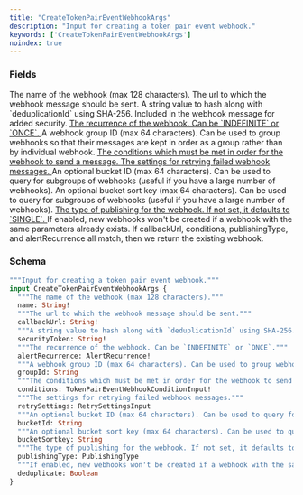 ```yaml
---
title: "CreateTokenPairEventWebhookArgs"
description: "Input for creating a token pair event webhook."
keywords: ['CreateTokenPairEventWebhookArgs']
noindex: true
---
```


### Fields

<ResponseField name="name" type="String!" required>
  The name of the webhook (max 128 characters).
</ResponseField>

<ResponseField name="callbackUrl" type="String!" required>
  The url to which the webhook message should be sent.
</ResponseField>

<ResponseField name="securityToken" type="String!" required>
  A string value to hash along with `deduplicationId` using SHA-256. Included in the webhook message for added security.
</ResponseField>

<a href="/api-reference/types/alertrecurrence">
  <ResponseField name="alertRecurrence" type="AlertRecurrence!" required>
    The recurrence of the webhook. Can be `INDEFINITE` or `ONCE`.
  </ResponseField>
</a>

<ResponseField name="groupId" type="String">
  A webhook group ID (max 64 characters). Can be used to group webhooks so that their messages are kept in order as a group rather than by individual webhook.
</ResponseField>

<a href="/api-reference/types/tokenpaireventwebhookconditioninput">
  <ResponseField name="conditions" type="TokenPairEventWebhookConditionInput!" required>
    The conditions which must be met in order for the webhook to send a message.
  </ResponseField>
</a>

<a href="/api-reference/types/retrysettingsinput">
  <ResponseField name="retrySettings" type="RetrySettingsInput">
    The settings for retrying failed webhook messages.
  </ResponseField>
</a>

<ResponseField name="bucketId" type="String">
  An optional bucket ID (max 64 characters). Can be used to query for subgroups of webhooks (useful if you have a large number of webhooks).
</ResponseField>

<ResponseField name="bucketSortkey" type="String">
  An optional bucket sort key (max 64 characters). Can be used to query for subgroups of webhooks (useful if you have a large number of webhooks).
</ResponseField>

<a href="/api-reference/types/publishingtype">
  <ResponseField name="publishingType" type="PublishingType">
    The type of publishing for the webhook. If not set, it defaults to `SINGLE`.
  </ResponseField>
</a>

<ResponseField name="deduplicate" type="Boolean">
  If enabled, new webhooks won't be created if a webhook with the same parameters already exists. If callbackUrl, conditions, publishingType, and alertRecurrence all match, then we return the existing webhook.
</ResponseField>

### Schema


```graphql 
"""Input for creating a token pair event webhook."""
input CreateTokenPairEventWebhookArgs {
  """The name of the webhook (max 128 characters)."""
  name: String!
  """The url to which the webhook message should be sent."""
  callbackUrl: String!
  """A string value to hash along with `deduplicationId` using SHA-256. Included in the webhook message for added security."""
  securityToken: String!
  """The recurrence of the webhook. Can be `INDEFINITE` or `ONCE`."""
  alertRecurrence: AlertRecurrence!
  """A webhook group ID (max 64 characters). Can be used to group webhooks so that their messages are kept in order as a group rather than by individual webhook."""
  groupId: String
  """The conditions which must be met in order for the webhook to send a message."""
  conditions: TokenPairEventWebhookConditionInput!
  """The settings for retrying failed webhook messages."""
  retrySettings: RetrySettingsInput
  """An optional bucket ID (max 64 characters). Can be used to query for subgroups of webhooks (useful if you have a large number of webhooks)."""
  bucketId: String
  """An optional bucket sort key (max 64 characters). Can be used to query for subgroups of webhooks (useful if you have a large number of webhooks)."""
  bucketSortkey: String
  """The type of publishing for the webhook. If not set, it defaults to `SINGLE`."""
  publishingType: PublishingType
  """If enabled, new webhooks won't be created if a webhook with the same parameters already exists. If callbackUrl, conditions, publishingType, and alertRecurrence all match, then we return the existing webhook."""
  deduplicate: Boolean
}
```
